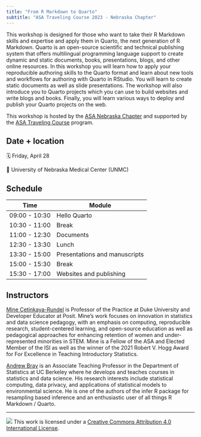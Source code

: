 ```yaml
---
title: "From R Markdown to Quarto"
subtitle: "ASA Traveling Course 2023 - Nebraska Chapter"
---
```


This workshop is designed for those who want to take their R Markdown skills and expertise and apply them in Quarto, the next generation of R Markdown. Quarto is an open-source scientific and technical publishing system that offers multilingual programming language support to create dynamic and static documents, books, presentations, blogs, and other online resources. In this workshop you will learn how to apply your reproducible authoring skills to the Quarto format and learn about new tools and workflows for authoring with Quarto in RStudio. You will learn to create static documents as well as slide presentations. The workshop will also introduce you to Quarto projects which you can use to build websites and write blogs and books. Finally, you will learn various ways to deploy and publish your Quarto projects on the web.

This workshop is hosted by the [ASA Nebraska Chapter](https://community.amstat.org/amstatnebraska/home) and supported by the [ASA Traveling Course](https://community.amstat.org/coc/chapterresources/travelingcourse) program.

## Date + location

🗓️ Friday, April 28

🏢 University of Nebraska Medical Center (UNMC)

## Schedule

| Time          | Module                        |
|---------------|-------------------------------|
| 09:00 - 10:30 | Hello Quarto                  |
| 10:30 - 11:00 | Break                         |
| 11:00 - 12:30 | Documents                     |
| 12:30 - 13:30 | Lunch                         |
| 13:30 - 15:00 | Presentations and manuscripts |
| 15:00 - 15:30 | Break                         |
| 15:30 - 17:00 | Websites and publishing       |

## Instructors

[Mine Çetinkaya-Rundel](https://mine-cr.com/) is Professor of the Practice at Duke University and Developer Educator at Posit. Mine's work focuses on innovation in statistics and data science pedagogy, with an emphasis on computing, reproducible research, student-centered learning, and open-source education as well as pedagogical approaches for enhancing retention of women and under-represented minorities in STEM. Mine is a Fellow of the ASA and Elected Member of the ISI as well as the winner of the 2021 Robert V. Hogg Award for For Excellence in Teaching Introductory Statistics.

[Andrew Bray](https://bids.berkeley.edu/people/andrew-bray) is an Associate Teaching Professor in the Department of Statistics at UC Berkeley where he develops and teaches courses in statistics and data science. His research interests include statistical computing, data privacy, and applications of statistical models to environmental science. He is one of the authors of the infer R package for resampling based inference and an enthusiastic user of all things R Markdown / Quarto.

------------------------------------------------------------------------

![](https://i.creativecommons.org/l/by/4.0/88x31.png) This work is licensed under a [Creative Commons Attribution 4.0 International License](https://creativecommons.org/licenses/by/4.0/).
